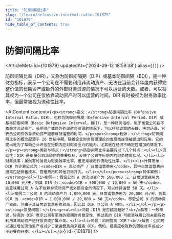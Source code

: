 ```yaml
---
title: "防御间隔比率"
slug: "/learn/defensive-interval-ratio-101879"
id: "101879"
hide_table_of_contents: true
---
```



# 防御间隔比率

<ArticleMeta id={101879} updatedAt={'2024-09-12 18:59:38'} alias={`[]`} />
<div className='border-solid border-b border-t-0 my-4 border-[var(--ifm-color-gray-300)]' />

防御间隔比率（DIR），又称为防御间隔期（DIP）或基本防御间隔（BDI），是一种财务指标，表示一个公司在不需要利用非流动资产、无法在当前会计年度内获得完整价值的长期资产或额外的外部财务资源的情况下可以运营的天数。或者，可以将其视为一个公司在仅依靠流动资产时可以运营的时间。DIR 有时被视为财务效率比率，但最常被视为流动性比率。

<AIContent content={`<p><strong>定义：</strong>防御间隔比率（Defensive Interval Ratio，DIR），也称为防御间隔期（Defensive Interval Period，DIP）或基本防御间隔（Basic Defensive Interval，BDI），是一种财务指标，用于衡量公司在不依赖非流动资产、长期资产或额外外部财务资源的情况下，可以持续运营的天数。换句话说，它表示公司仅依靠流动资产能够维持运营的时间。</p><p><strong>起源：</strong>防御间隔比率的概念起源于 20 世纪中期，随着企业财务管理理论的发展而逐渐被提出和应用。它的提出是为了帮助企业评估在短期内应对财务压力的能力，尤其是在经济不确定性增加的情况下。</p><p><strong>类别与特点：</strong>防御间隔比率主要有以下几个特点：<ul><li>流动性：DIR 是衡量公司流动性的重要指标，反映了公司在短期内的财务健康状况。</li><li>财务效率：虽然有时被视为财务效率比率，但更常被用作流动性比率。</li><li>计算简单：DIR 的计算公式为：<code>DIR = 流动资产 / 日常运营费用</code>，其中日常运营费用通常包括销售成本、管理费用和其他日常开支。</li></ul></p><p><strong>具体案例：</strong><ol><li>案例一：假设公司 A 的流动资产为 500,000 元，日常运营费用为 10,000 元/天，则其 DIR 为：<code>DIR = 500,000 / 10,000 = 50 天</code>。这意味着公司 A 在不依赖非流动资产或外部资金的情况下，可以维持运营 50 天。</li><li>案例二：公司 B 的流动资产为 1,000,000 元，日常运营费用为 20,000 元/天，则其 DIR 为：<code>DIR = 1,000,000 / 20,000 = 50 天</code>。尽管公司 B 的流动资产较高，但由于其日常运营费用也较高，因此其 DIR 与公司 A 相同。</li></ol></p><p><strong>常见问题：</strong><ul><li>问题：DIR 是否越高越好？<br/>解答：一般来说，较高的 DIR 表示公司有更强的短期财务稳定性，但过高的 DIR 可能意味着公司未能有效利用其流动资产进行投资或扩展业务。</li><li>问题：如何提高 DIR？<br/>解答：公司可以通过增加流动资产或减少日常运营费用来提高 DIR。例如，提高应收账款的回收效率或减少不必要的开支。</li></ul></p>`} id={101879} />
